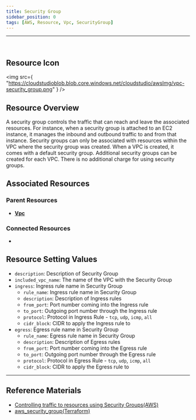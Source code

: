 ```yaml
---
title: Security Group
sidebar_position: 0
tags: [AWS, Resource, Vpc, SecurityGroup]
---
```


<hr />
<br />

## Resource Icon

<img
    src={
        "https://cloudstudioblob.blob.core.windows.net/cloudstudio/awsImg/vpc-security_group.png"
    }
/>

## Resource Overview

A security group controls the traffic that can reach and leave the associated resources. 
For instance, when a security group is attached to an EC2 instance, it manages the inbound and outbound traffic to and from that instance. 
Security groups can only be associated with resources within the VPC where the security group was created.
When a VPC is created, it comes with a default security group. 
Additional security groups can be created for each VPC.
There is no additional charge for using security groups.

## Associated Resources

### Parent Resources

-   [**Vpc**](https://docs.cstudio.app/en/docs/resource/aws/Vpc/)

### Connected Resources

-

## Resource Setting Values

-   `description`: Description of Security Group
-   `included_vpc_name`: The name of the VPC with the Security Group
-   `ingress`: Ingress rule name in Security Group
    -   `rule_name`: Ingress rule name in Security Group
    -   `description`: Description of Ingress rules
    -   `from_port`: Port number coming into the Ingress rule
    -   `to_port`: Outgoing port number through the Ingress rule
    -   `protocol`: Protocol in Ingress Rule - `tcp`, `udp`, `icmp`, `all`
    -   `cidr_block`: CIDR to apply the Ingress rule to
-   `egress`: Egress rule name in Security Group
    -   `rule_name`: Egress rule name in Security Group
    -   `description`: Description of Egress rules
    -   `from_port`: Port number coming into the Egress rule
    -   `to_port`: Outgoing port number through the Egress rule
    -   `protocol`: Protocol in Egress Rule - `tcp`, `udp`, `icmp`, `all`
    -   `cidr_block`: CIDR to apply the Egress rule to

---

## Reference Materials

-   [Controlling traffic to resources using Security Groups(AWS)](https://docs.aws.amazon.com/ko_kr/vpc/latest/userguide/vpc-security-groups.html)
-   [aws_security_group(Terraform)](https://registry.terraform.io/providers/hashicorp/aws/latest/docs/resources/security_group)
